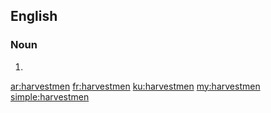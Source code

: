 ==English==

===Noun===
{{head|en|plural}}

# {{plural of|harvestman|lang=en}}

[[ar:harvestmen]]
[[fr:harvestmen]]
[[ku:harvestmen]]
[[my:harvestmen]]
[[simple:harvestmen]]